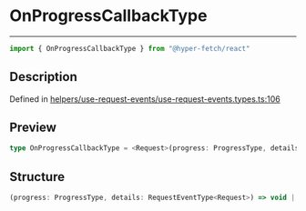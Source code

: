 

# OnProgressCallbackType

<div class="api-docs__separator" data-reactroot="">

---

</div><div class="api-docs__import" data-reactroot="">

```ts
import { OnProgressCallbackType } from "@hyper-fetch/react"
```

</div><div class="api-docs__section">

## Description

</div><div class="api-docs__description"><span class="api-docs__do-not-parse">



</span></div><p class="api-docs__definition">

Defined in [helpers/use-request-events/use-request-events.types.ts:106](https://github.com/BetterTyped/hyper-fetch/blob/cc329b91/packages/react/src/helpers/use-request-events/use-request-events.types.ts#L106)

</p><div class="api-docs__section">

## Preview

</div><div class="api-docs__preview type single">

```ts
type OnProgressCallbackType = <Request>(progress: ProgressType, details: RequestEventType<Request>) => void | Promise<void>;
```

</div><div class="api-docs__section">

## Structure

</div><div class="api-docs__returns">

```ts
(progress: ProgressType, details: RequestEventType<Request>) => void | Promise<void>
```

</div>